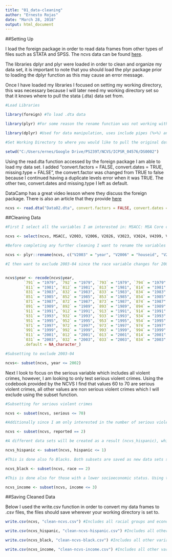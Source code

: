 ---
title: "01_data-cleaning"
author: "Ernesto Rojas"
date: "March 28, 2018"
output: html_document
---

##Setting Up

I load the foreign package in order to read data frames from other types of files such as STATA and SPSS. The ncvs data can be found [here](https://www.icpsr.umich.edu/icpsrweb/NACJD/studies/4576). 

The libraries dplyr and plyr were loaded in order to clean and organize my data set, it is important to note that you should load the plyr package prior to loading the dplyr function as this may cause an error message.

Once I have loaded my libraries I focused on setting my working directory, this was necessary because I will later need my working directory set so that it knows where to pull the stata (.dta) data set from. 

```{r}

#Load Libraries

library(foreign) #To load .dta data

library(plyr) #For some reason the rename function was not working with dplyr and I was advised on stack overflow to load plyr which included rename()

library(dplyr) #Used for data manipulation, uses include pipes (%>%) and select function

#Set Working Directory to where you would like to pull the original data file from

setwd("C:/Users/ernes/Google Drive/PS239T/NCVS/ICPSR_04576/DS0002")
```


Using the read.dta function accessed by the foreign package I am able to load my data set. I added "convert.factors = FALSE, convert.dates = TRUE, missing.type = FALSE", the convert.factor was changed from TRUE to false because I continued having a duplicate levels error when it was TRUE. The other two, convert.dates and missing.type I left as default. 

DataCamp has a great video lesson where they discuss the foreign package. There is also an article that they provide [here](https://www.datacamp.com/community/tutorials/r-data-import-tutorial#stata) 

```{r}
ncvs <- read.dta("Data02.dta", convert.factors = FALSE, convert.dates = TRUE, missing.type = FALSE)
```

##Cleaning Data

```{r}
#First I select all the variables I am interested in: MSACC: MSA Core county, V2003: Year and Quarter, V2006: Household Number, V3023: Race Allocated only up until 2003, V3024: Hispanic Origin, V4399: Reported to Police (whether the crime was reported to the police), V4529: Violent Crime. 

ncvs <- select(ncvs, MSACC, V2003, V2006, V2026, V3023, V3024, V4399, V4529)

#Before completing any further cleaning I want to rename the variables so that they are easier to understand and refer to. When knitting I continued getting an error (Error:All arguments must be named), this was a result of using both dplyr and plyr, the solution according to stack overflow was to load the plyr library directly as seen directly below. 

ncvs <- plyr::rename(ncvs, c("V2003" = "year", "V2006" = "houseid", "V2026" = "income", "V3023" = "race", "V3024" = "hispanic", "V4529" = "serious", "V4399" = "reported" ))

#I then want to exclude 2003-04 since the race variable changes for 2003-04 and does not match up to any previous years. However, before I do so I want to simplify the year variable, the NCVS survey breaks the year down into quarter but for the purposes of this project I want to just look at the years as a whole. Therefore, I must recode the variable. I know there must be a simpler way of recoding, however, I had trouble finding solutions on stack overflow. 


ncvs$year <- recode(ncvs$year, 
        `791` = "1979", `792` = "1979", `793` = "1979", `794` = "1979", `801` = "1980", `802` = "1980", `803` = "1980", `804` = "1980",
        `811` = "1981", `812` = "1981", `813` = "1981", `814` = "1981", `821` = "1982", `822` = "1982", `823` = "1982", `824` = "1982",
        `831` = "1983", `832` = "1983", `833` = "1983", `834` = "1983", `841` = "1984", `842` = "1984", `843` = "1984", `844` = "1984",
        `851` = "1985", `852` = "1985", `853` = "1985", `854` = "1985", `861` = "1986", `862` = "1986", `863` = "1986", `864` = "1986",
        `871` = "1987", `872` = "1987", `873` = "1987", `874` = "1987", `881` = "1988", `882` = "1988", `883` = "1988", `884` = "1988",
        `891` = "1989", `892` = "1989", `893` = "1989", `894` = "1989", `901` = "1990", `902` = "1990", `903` = "1990", `904` = "1990",
        `911` = "1991", `912` = "1991", `913` = "1991", `914` = "1991", `921` = "1992", `922` = "1992", `923` = "1992", `924` = "1992",
        `931` = "1993", `932` = "1993", `933` = "1993", `934` = "1993", `941` = "1994", `942` = "1994", `943` = "1994", `944` = "1994",
        `951` = "1995", `952` = "1995", `953` = "1995", `954` = "1995", `961` = "1996", `962` = "1996", `963` = "1996", `964` = "1996",
        `971` = "1997", `972` = "1997", `973` = "1997", `974` = "1997", `981` = "1998", `982` = "1998", `983` = "1998", `984` = "1998",
        `991` = "1999", `992` = "1999", `993` = "1999", `994` = "1999", `001` = "2000", `002` = "2000", `003` = "2000", `004` = "2000",
        `011` = "2001", `012` = "2001", `013` = "2001", `014` = "2001", `021` = "2002", `022` = "2002", `023` = "2002", `024` = "2002",
        `031` = "2003", `032` = "2003", `033` = "2003", `034` = "2003", `044` = "2004", `042` = "2004", `043` = "2004", `044` = "2004",
        .default = NA_character_)

#Subsetting to exclude 2003-04

ncvs<- subset(ncvs, year <= 2002)

```

Next I look to focus on the serious variable which includes all violent crimes, however, I am looking to only test serious violent crimes. Using the codebook provided by the NCVS I find that values 60 to 70 are serious violent crimes, all other values are non serious violent crimes which I will exclude using the subset function. 

```{r}

#Subsetting for serious violent crimes

ncvs <- subset(ncvs, serious <= 70)

#Additionally since I am only interested in the number of serious violent crimes not reported I subset the "reported" variable which is whether or not it was reported to the police, 1 = yes, 2 = no

ncvs <- subset(ncvs, reported == 2)

#A different data sets will be created as a result (ncvs_hispanic), which will only include those who identified as Hispanic. This data frame was created in order to use it to later plot serious violent crime among Hispanics later on. 

ncvs_hispanic <- subset(ncvs, hispanic <= 1)

#This is done also fo Blacks. Both subsets are saved as new data sets since they will later be used to create graphs. 

ncvs_black <- subset(ncvs, race == 2)

#This is done also for those with a lower socioeconomic status. Using the 2000 Department of Health & Human Services guidelines for the purposes of this study anyone with a household income of lower than $17,761 is classified as living under the poverty line. The guidlines can be found here (https://www.census.gov/prod/2001pubs/p60-214.pdf)

ncvs_income <- subset(ncvs, income <= 3)

```

##Saving Cleaned Data

Below I used the write.csv function in order to convert my data frames to .csv files, the files should save wherever your working directory is set to. 

```{r}

write.csv(ncvs, "clean-ncvs.csv") #Includes all racial groups and economic standing, this serves as the base data set overlooking all 40MSAs as a whole

write.csv(ncvs_hispanic, "clean-ncvs-hispanic.csv") #Includes all other variables included within the clean-ncvs.csv file, however, it only includes those who self identified as Hispanic and excludes any missing values

write.csv(ncvs_black, "clean-ncvs-black.csv") #Includes all other variables included within the clean-ncvs.csv file, however, it only includes those who self identified as Black and excludes any missing values

write.csv(ncvs_income, "clean-ncvs-income.csv") #Includes all other variables included within the clean-ncvs.csv file, however, it only includes those below the poverty line as designated above

```


